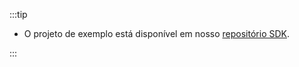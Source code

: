 :::tip

- O projeto de exemplo está disponível em nosso [repositório SDK](https://github.com/logto-io/js/tree/master/packages/express-sample).

:::
